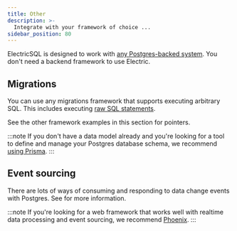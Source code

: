```yaml
---
title: Other
description: >-
  Integrate with your framework of choice ...
sidebar_position: 80
---
```


ElectricSQL is designed to work with [any Postgres-backed system](../../usage/installation/postgres.mdx). You don't need a backend framework to use Electric.

## Migrations

You can use any migrations framework that supports executing arbitrary SQL. This includes executing [raw SQL statements](./sql.mdx).

See the other framework examples in this section for pointers.

:::note
If you don't have a data model already and you're looking for a tool to define and manage your Postgres database schema, we recommend [using Prisma](./prisma.mdx).
:::

## Event sourcing

There are lots of ways of consuming and responding to data change events with Postgres. See <DocPageLink path="integrations/event-sourcing" /> for more information.

:::note
If you're looking for a web framework that works well with realtime data processing and event sourcing, we recommend [Phoenix](./phoenix.mdx).
:::
